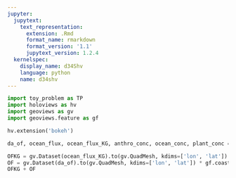 ```yaml
---
jupyter:
  jupytext:
    text_representation:
      extension: .Rmd
      format_name: rmarkdown
      format_version: '1.1'
      jupytext_version: 1.2.4
  kernelspec:
    display_name: d34Shv
    language: python
    name: d34shv
---
```


```python
import toy_problem as TP
import holoviews as hv
import geoviews as gv
import geoviews.feature as gf
```

```python
hv.extension('bokeh')
```

```python
da_of, ocean_flux, ocean_flux_KG, anthro_conc, ocean_conc, plant_conc = TP.main()
```

```python
OFKG = gv.Dataset(ocean_flux_KG).to(gv.QuadMesh, kdims=['lon', 'lat']) * gf.coastline
OF = gv.Dataset(da_of).to(gv.QuadMesh, kdims=['lon', 'lat']) * gf.coastline
OFKG + OF
```

